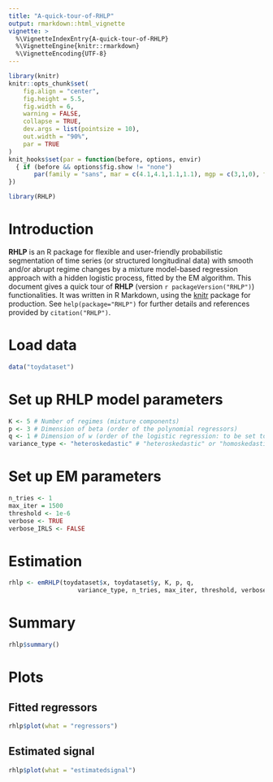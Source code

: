 ```yaml
---
title: "A-quick-tour-of-RHLP"
output: rmarkdown::html_vignette
vignette: >
  %\VignetteIndexEntry{A-quick-tour-of-RHLP}
  %\VignetteEngine{knitr::rmarkdown}
  %\VignetteEncoding{UTF-8}
---
```


```r
library(knitr)
knitr::opts_chunk$set(
	fig.align = "center",
	fig.height = 5.5,
	fig.width = 6,
	warning = FALSE,
	collapse = TRUE,
	dev.args = list(pointsize = 10),
	out.width = "90%",
	par = TRUE
)
knit_hooks$set(par = function(before, options, envir)
  { if (before && options$fig.show != "none") 
       par(family = "sans", mar = c(4.1,4.1,1.1,1.1), mgp = c(3,1,0), tcl = -0.5)
})
```

```r
library(RHLP)
```

# Introduction

**RHLP** is an R package for flexible and user-friendly probabilistic segmentation of time series 
(or structured longitudinal data) with smooth and/or abrupt regime changes by a mixture 
model-based regression approach with a hidden logistic process, fitted by the EM algorithm. This document gives a quick tour of **RHLP** (version `r packageVersion("RHLP")`) functionalities. It was written in R Markdown, using the [knitr](https://cran.r-project.org/package=knitr) package for production. 
See `help(package="RHLP")` for further details and references provided by `citation("RHLP")`.

# Load data

```r
data("toydataset")
```

# Set up RHLP model parameters

```r
K <- 5 # Number of regimes (mixture components)
p <- 3 # Dimension of beta (order of the polynomial regressors)
q <- 1 # Dimension of w (order of the logistic regression: to be set to 1 for segmentation)
variance_type <- "heteroskedastic" # "heteroskedastic" or "homoskedastic" model
```

# Set up EM parameters

```r
n_tries <- 1
max_iter = 1500
threshold <- 1e-6
verbose <- TRUE
verbose_IRLS <- FALSE
```

# Estimation

```r
rhlp <- emRHLP(toydataset$x, toydataset$y, K, p, q, 
                   variance_type, n_tries, max_iter, threshold, verbose, verbose_IRLS)
```

# Summary

```r
rhlp$summary()
```

# Plots

## Fitted regressors

```r
rhlp$plot(what = "regressors")
```

## Estimated signal

```r
rhlp$plot(what = "estimatedsignal")
```
